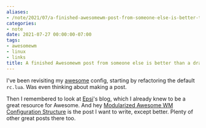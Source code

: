 ```yaml
---
aliases:
- /note/2021/07/a-finished-awesomewm-post-from-someone-else-is-better-than-a-draft-from-me/
categories:
- note
date: 2021-07-27 00:00:00-07:00
tags:
- awesomewm
- linux
- links
title: A finished Awesomewm post from someone else is better than a draft from me
---
```


[awesome]: https://awesomewm.org

I've been revisiting my [awesome][] config, starting by refactoring the default `rc.lua`.  Was even
thinking about making a post.

[Modularized Awesome WM Configuration Structure]: https://epsi-rns.github.io/desktop/2016/07/06/modularized-awesome-structure.html

[Epsi]: https://epsi-rns.github.io

Then I remembered to look at [Epsi][]'s blog, which I already knew to be a great resource for
Awesome.  And hey [Modularized Awesome WM Configuration Structure][] is the post I want to write,
except better. Plenty of other great posts there too.